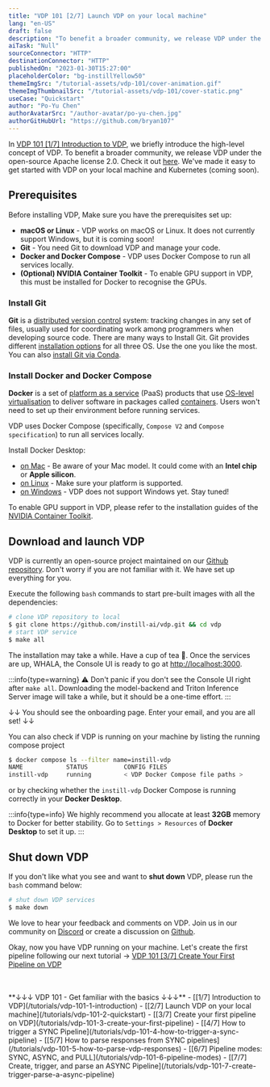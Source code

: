 ```yaml
---
title: "VDP 101 [2/7] Launch VDP on your local machine"
lang: "en-US"
draft: false
description: "To benefit a broader community, we release VDP under the open-source Apache license 2.0. We've made it easy to get started with VDP on your local machine and Kubernetes (coming soon). "
aiTask: "Null"
sourceConnector: "HTTP"
destinationConnector: "HTTP"
publishedOn: "2023-01-30T15:27:00"
placeholderColor: "bg-instillYellow50"
themeImgSrc: "/tutorial-assets/vdp-101/cover-animation.gif"
themeImgThumbnailSrc: "/tutorial-assets/vdp-101/cover-static.png"
useCase: "Quickstart"
author: "Po-Yu Chen"
authorAvatarSrc: "/author-avatar/po-yu-chen.jpg"
authorGitHubUrl: "https://github.com/bryan107"
---
```


In [VDP 101 [1/7] Introduction to VDP](/tutorials/vdp-101-1-introduction), we briefly introduce the high-level concept of VDP.
To benefit a broader community, we release VDP under the open-source Apache license 2.0.
Check it out [here](https://github.com/instill-ai/vdp/blob/main/LICENSE). We've made it easy to get started with VDP on your local machine and Kubernetes (coming soon).

## Prerequisites

Before installing VDP, Make sure you have the prerequisites set up:

- **macOS or Linux** - VDP works on macOS or Linux. It does not currently support Windows, but it is coming soon!
- **Git** - You need Git to download VDP and manage your code.
- **Docker and Docker Compose** - VDP uses Docker Compose to run all services locally.
- **(Optional) NVIDIA Container Toolkit** - To enable GPU support in VDP, this must be installed for Docker to recognise the GPUs.

### Install Git

**Git** is a [distributed version control](https://en.wikipedia.org/wiki/Distributed_version_control "Distributed version control") system: tracking changes in any set of files, usually used for coordinating work among programmers when developing source code. There are many ways to Install Git. Git provides different [installation options](https://git-scm.com/downloads) for all three OS. Use the one you like the most. You can also [install Git via Conda](https://www.anaconda.com/products/distribution).

### Install Docker and Docker Compose

**Docker** is a set of [platform as a service](https://en.wikipedia.org/wiki/Platform_as_a_service "Platform as a service") (PaaS) products that use [OS-level virtualisation](https://en.wikipedia.org/wiki/OS-level_virtualization "OS-level virtualisation") to deliver software in packages called [containers](<https://en.wikipedia.org/wiki/Container_(virtualization)> "Container (virtualisation)"). Users won't need to set up their environment before running services.

VDP uses Docker Compose (specifically, `Compose V2` and `Compose specification`) to run all services locally.

Install Docker Desktop:

- [on Mac](https://docs.docker.com/desktop/install/mac-install/) - Be aware of your Mac model. It could come with an **Intel chip** or **Apple silicon**.
- [on Linux](https://docs.docker.com/desktop/install/linux-install/) - Make sure your platform is supported.
- [on Windows](https://docs.docker.com/desktop/install/windows-install/) - VDP does not support Windows yet. Stay tuned!

To enable GPU support in VDP, please refer to the installation guides of the [NVIDIA Container Toolkit](https://docs.nvidia.com/datacenter/cloud-native/container-toolkit/install-guide.html#install-guide).

## Download and launch VDP

VDP is currently an open-source project maintained on our [Github repository](https://github.com/instill-ai/vdp). Don't worry if you are not familiar with it. We have set up everything for you.

Execute the following `bash` commands to start pre-built images with all the dependencies:

```bash
# clone VDP repository to local
$ git clone https://github.com/instill-ai/vdp.git && cd vdp
# start VDP service
$ make all
```

The installation may take a while. Have a cup of tea 🍵. Once the services are up, WHALA, the Console UI is ready to go at [http://localhost:3000](http://localhost:3000/).

:::info{type=warning}
⚠︎ Don't panic if you don't see the Console UI right after `make all`. Downloading the model-backend and Triton Inference Server image will take a while, but it should be a one-time effort.
:::

↓↓ You should see the onboarding page. Enter your email, and you are all set! ↓↓

<ZoomableImg
  src="/tutorial-assets/vdp-101/2-installation/onboarding.png"
  alt="Please fill in the onboarding information so we can keep you posted with our latest news!"
/>

You can also check if VDP is running on your machine by listing the running compose project

```bash
$ docker compose ls --filter name=instill-vdp
NAME            STATUS          CONFIG FILES
instill-vdp     running         < VDP Docker Compose file paths >
```

or by checking whether the `instill-vdp` Docker Compose is running correctly in your **Docker Desktop**.

<ZoomableImg
  src="/tutorial-assets/vdp-101/2-installation/docker-desktop.png"
  alt='VDP should run as a compose project named as "instill-vdp"'
/>

:::info{type=info}
We highly recommend you allocate at least **32GB** memory to Docker for better stability. Go to `Settings > Resources` of **Docker Desktop** to set it up.
:::

## Shut down VDP

If you don't like what you see and want to **shut down** VDP, please run the `bash` command below:

```bash
# shut down VDP services
$ make down
```

We love to hear your feedback and comments on VDP. Join us in our community on [Discord](https://discord.gg/sevxWsqpGh) or create a discussion on [Github](https://github.com/instill-ai/vdp/discussions).

Okay, now you have VDP running on your machine. Let's create the first pipeline following our next tutorial → [VDP 101 [3/7] Create Your First Pipeline on VDP](/tutorials/vdp-101-3-create-your-first-pipeline)

<br />
<br />
**↓↓↓ VDP 101 - Get familiar with the basics ↓↓↓** - [[1/7] Introduction to
VDP](/tutorials/vdp-101-1-introduction) - [[2/7] Launch VDP on your local
machine](/tutorials/vdp-101-2-quickstart) - [[3/7] Create your first pipeline on
VDP](/tutorials/vdp-101-3-create-your-first-pipeline) - [[4/7] How to trigger a
SYNC Pipeline](/tutorials/vdp-101-4-how-to-trigger-a-sync-pipeline) - [[5/7] How
to parse responses from SYNC
pipelines](/tutorials/vdp-101-5-how-to-parse-vdp-responses) - [[6/7] Pipeline
modes: SYNC, ASYNC, and PULL](/tutorials/vdp-101-6-pipeline-modes) - [[7/7]
Create, trigger, and parse an ASYNC
Pipeline](/tutorials/vdp-101-7-create-trigger-parse-a-async-pipeline)
